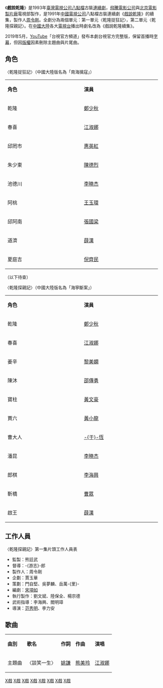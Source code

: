 {{NoteUTC+8}}
{{电视节目信息框
| 名称       = 戲說乾隆
| 原名       = 
| 图片       = 
| 图说       = 
| 类型       = 
| 原创       = 
| 发展       = 
| 导演       = [[范秀明|范秀明]]、李力安
| 主持       = 
| 演出       = 
| 配音       = 
| 旁白       = 
| 主题曲     = 
| 片头曲     = [[江淑娜|江淑娜]]〈談笑一生〉
| 片尾曲     = 
| 作曲       = 
| 国家       = 
| 地区       = 
| 语言       = [[現代標準漢語|國語]]
| 季数       = 
| 系列数     = 
| 辑数       = 
| 集数       = 
| 每集列表   = 
| 执行制作   = 劉文斌、陸保全、楊宗德
| 制作人     = [[周令剛|周令剛]]（飛騰電影公司）
| 监制       = 熊廷武
| 制作公司   = [[飛騰電影公司|飛騰電影公司]]<br>[[北京電影製片廠|北京電影製片廠]]電視部
| 编剧       = [[宋項如|宋項如]]
| 编审       = 
| 剪辑       = 
| 外景       = 
| 机位       = 
| 每集长     = 60分鐘（含[[廣告|廣告]]）
| 电视台     = [[臺灣電視公司|臺灣電視公司]]
| 视频制式   = [[NTSC制式|NTSC制式]]
| 音频制式   = 
| 首播国家   = {{ROC}}
| 首播地区   = {{TWN}}
| 开始       = 1993年
| 结束       = 
| 晚于       = 
| 早于       = 
| 相关剧集   = 
| 中国大陆名称 = 戲說乾隆續集
| 台湾名称     = 戲說乾隆
| 港澳名称     = 
| 马新名称     = 
| 官方网站   = 
| imdb_id    = 
| tv_com_id  = 
}}

《'''戲說乾隆'''》是1993年[[臺灣電視公司|臺灣電視公司]][[八點檔|八點檔]]古裝[[連續劇|連續劇]]，[[飛騰電影公司|飛騰電影公司]]與[[北京電影製片廠|北京電影製片廠]]電視部製作，是1991年[[中國電視公司|中國電視公司]]八點檔古裝連續劇《[[戲說乾隆_(中視)|戲說乾隆]]》的續集，製作人[[周令剛|周令剛]]。全劇分為兩個單元：第一單元〈乾隆捉狂記〉，第二單元〈乾隆探親記〉。在[[中國大陸|中國大陸]]各大[[電視台|電視台]]播出時劇名改為《戲說乾隆續集》。

2019年5月，[[YouTube|YouTube]]「台視官方頻道」發布本劇台視官方完整版，保留首播時[[字幕|字幕]]，但因[[版權|版權]]因素刪除主題曲與片尾曲。

==角色==
;〈乾隆捉狂記〉（中國大陸版名為「南海擒寇」）
{|class="wikitable" width="60%"
|- style="background:cornflowerblue; color:white" align=center
|style="width:12%"|'''角色'''||style="width:12%"|'''演員'''
|-
|乾隆 ||[[鄭少秋|鄭少秋]]
|-
|春喜 ||[[江淑娜|江淑娜]]
|-
|邱罔市 ||[[惠英紅|惠英紅]]
|-
|朱少東 ||[[陳德烈|陳德烈]]
|-
|池德川 ||[[李曉杰|李曉杰]]
|-
|阿桃 ||[[王玉環|王玉環]]
|-
|邱阿南||[[張國梁|張國梁]]
|-
|道濟 ||[[薛漢|薛漢]]
|-
|夏庭吉||[[倪齊民|倪齊民]]
|}

（以下待查）

;〈乾隆探親記〉（中國大陸版名為「海寧斷案」）
{|class="wikitable" width="60%"
|- style="background:cornflowerblue; color:white" align=center
|style="width:12%"|'''角色'''||style="width:12%"|'''演員'''
|-
|乾隆 ||[[鄭少秋|鄭少秋]]
|-
|春喜 ||[[江淑娜|江淑娜]]
|-
|姜辛 ||[[黎美嫻|黎美嫻]]
|-
|陳沐 ||[[邵傳勇|邵傳勇]]
|-
|寶柱 ||[[黃文豪|黃文豪]]
|-
|賈六 ||[[黃小龍|黃小龍]]
|-
|曹大人 ||[[于恆|-{于}-恆]]
|-
|潘昆 ||[[李曉杰|李曉杰]]
|-
|郎棋 ||[[李海興|李海興]]
|-
|靳橋 ||[[曹眾|曹眾]]
|-
|啟王 ||[[薛漢_(演員)|薛漢]]
|}

==工作人員==
;〈乾隆探親記〉第一集片頭工作人員表
*監製：熊廷武
*督導：-{游志}-郎
*製作人：周令剛
*企劃：賈玉華
*策劃：門自堅、吳夢麟、岳萬-{里}-
*編劇：[[宋項如|宋項如]]
*執行製作：劉文斌、陸保全、楊宗德
*武術指導：李海興、閻明璋
*導演：[[范秀明|范秀明]]、李力安

==歌曲==
{|class="wikitable " width="50%"
|-  align=center
|'''曲別'''||'''歌名'''||'''作詞'''||'''作曲'''||'''演唱'''
|-
|主題曲||〈談笑一生〉||[[姚謙|姚謙]]||[[熊美玲|熊美玲]]||[[江淑娜|江淑娜]]
|}

{{台視八點檔}}
{{台灣古裝/年代/武俠電視劇}}
{{飛騰電視劇列表}}
[[Category:飛騰電視劇|X戲]]
[[Category:1993年台灣電視劇集|X戲]]
[[Category:台視電視劇|X戲]]
[[Category:隱瞞身分題材電視劇|X戲]]
[[Category:乾隆帝主角题材电视剧|X戲]]
[[Category:身分差異戀情題材電視劇|X戲]]
[[Category:單元劇|X戲]]
[[Category:電視劇續集|X戲]]